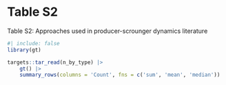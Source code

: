 # Table S2


Table S2: Approaches used in producer-scrounger dynamics literature

```r
#| include: false
library(gt)
```

```r
targets::tar_read(n_by_type) |>
	gt() |>
	summary_rows(columns = 'Count', fns = c('sum', 'mean', 'median'))
```
